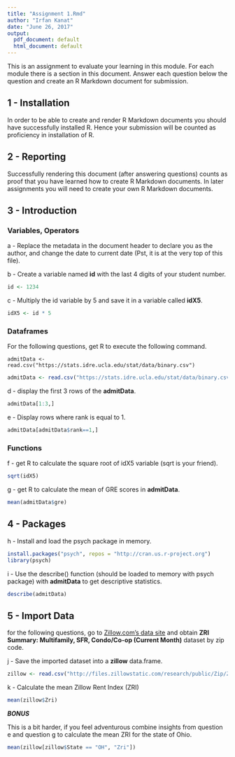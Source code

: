 ```yaml
---
title: "Assignment 1.Rmd"
author: "Irfan Kanat"
date: "June 26, 2017"
output:
  pdf_document: default
  html_document: default
---
```


This is an assignment to evaluate your learning in this module. For each module there is a section in this document. Answer each question below the question and create an R Markdown document for submission.

## 1 - Installation

In order to be able to create and render R Markdown documents you should have successfully installed R. Hence your submission will be counted as proficiency in installation of R.

## 2 - Reporting

Successfully rendering this document (after answering questions) counts as proof that you have learned how to create R Markdown documents. In later assignments you will need to create your own R Markdown documents.

## 3 - Introduction

### Variables, Operators

a - Replace the metadata in the document header to declare you as the author, and change the date to current date (Pst, it is at the very top of this file).

b - Create a variable named **id** with the last 4 digits of your student number.

```r
id <- 1234
```

c - Multiply the id variable by 5 and save it in a variable called **idX5**.

```r
idX5 <- id * 5
```

### Dataframes

For the following questions, get R to execute the following command.

    admitData <- read.csv("https://stats.idre.ucla.edu/stat/data/binary.csv")

```r
admitData <- read.csv("https://stats.idre.ucla.edu/stat/data/binary.csv")
```

d - display the first 3 rows of the **admitData**.

```r
admitData[1:3,]
```

e - Display rows where rank is equal to 1.

```r
admitData[admitData$rank==1,]
```

### Functions

f - get R to calculate the square root of idX5 variable (sqrt is your friend). 

```r
sqrt(idX5)
```

g - get R to calculate the mean of GRE scores in **admitData**.

```r
mean(admitData$gre)
```

## 4 - Packages

h - Install and load the psych package in memory.

```r
install.packages("psych", repos = "http://cran.us.r-project.org")
library(psych)
```

i - Use the describe() function (should be loaded to memory with psych package) with **admitData** to get descriptive statistics.

```r
describe(admitData)
```

## 5 - Import Data

for the following questions, go to [Zillow.com's data site](https://www.zillow.com/research/data/#rental-data) and obtain **ZRI Summary: Multifamily, SFR, Condo/Co-op (Current Month)** dataset by zip code.

j - Save the imported dataset into a **zillow** data.frame.

```r
zillow <- read.csv("http://files.zillowstatic.com/research/public/Zip/Zip_Zri_AllHomesPlusMultifamily_Summary.csv")
```

k - Calculate the mean Zillow Rent Index (ZRI)

```r
mean(zillow$Zri)
```

***BONUS***

This is a bit harder, if you feel adventurous combine insights from question e and question g to calculate the mean ZRI for the state of Ohio.

```r
mean(zillow[zillow$State == "OH", "Zri"])
```